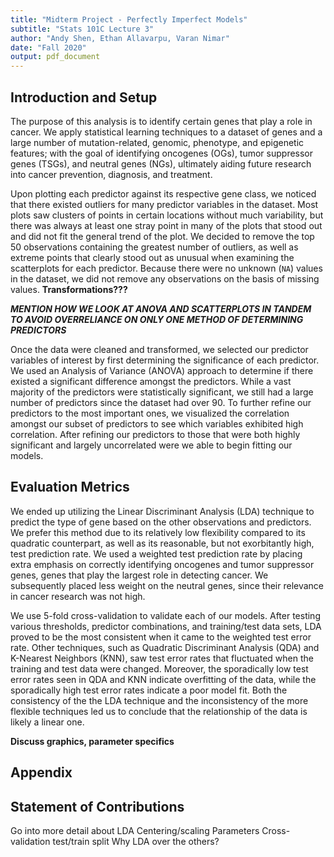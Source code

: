 ```yaml
---
title: "Midterm Project - Perfectly Imperfect Models"
subtitle: "Stats 101C Lecture 3"
author: "Andy Shen, Ethan Allavarpu, Varan Nimar"
date: "Fall 2020"
output: pdf_document
---
```


## Introduction and Setup

The purpose of this analysis is to identify certain genes that play a role in cancer. We apply statistical learning techniques to a dataset of genes and a large number of mutation-related, genomic, phenotype, and epigenetic features; with the goal of identifying oncogenes (OGs), tumor suppressor genes (TSGs), and neutral genes (NGs), ultimately aiding future research into cancer prevention, diagnosis, and treatment.\newline

Upon plotting each predictor against its respective gene class, we noticed that there existed outliers for many predictor variables in the dataset. Most plots saw clusters of points in certain locations without much variability, but there was always at least one stray point in many of the plots that stood out and did not fit the general trend of the plot. We decided to remove the top 50 observations containing the greatest number of outliers, as well as extreme points that clearly stood out as unusual when examining the scatterplots for each predictor. Because there were no unknown (`NA`) values in the dataset, we did not remove any observations on the basis of missing values. **Transformations???** \newline

***MENTION HOW WE LOOK AT ANOVA AND SCATTERPLOTS IN TANDEM TO AVOID OVERRELIANCE ON ONLY ONE METHOD OF DETERMINING PREDICTORS***

Once the data were cleaned and transformed, we selected our predictor variables of interest by first determining the significance of each predictor. We used an Analysis of Variance (ANOVA) approach to determine if there existed a significant difference amongst the predictors. While a vast majority of the predictors were statistically significant, we still had a large number of predictors since the dataset had over 90. To further refine our predictors to the most important ones, we visualized the correlation amongst our subset of predictors to see which variables exhibited high correlation. After refining our predictors to those that were both highly significant and largely uncorrelated were we able to begin fitting our models.\newline

## Evaluation Metrics

We ended up utilizing the Linear Discriminant Analysis (LDA) technique to predict the type of gene based on the other observations and predictors. We prefer this method due to its relatively low flexibility compared to its quadratic counterpart, as well as its reasonable, but not exorbitantly high, test prediction rate. We used a weighted test prediction rate by placing extra emphasis on correctly identifying oncogenes and tumor suppressor genes, genes that play the largest role in detecting cancer. We subsequently placed less weight on the neutral genes, since their relevance in cancer research was not high.\newline

We use 5-fold cross-validation to validate each of our models. After testing various thresholds, predictor combinations, and training/test data sets, LDA proved to be the most consistent when it came to the weighted test error rate. Other techniques, such as Quadratic Discriminant Analysis (QDA) and K-Nearest Neighbors (KNN), saw test error rates that fluctuated when the training and test data were changed. Moreover, the sporadically low test error rates seen in QDA and KNN indicate overfitting of the data, while the sporadically high test error rates indicate a poor model fit. Both the consistency of the the LDA technique and the inconsistency of the more flexible techniques led us to conclude that the relationship of the data is likely a linear one.\newline 

**Discuss graphics, parameter specifics**

## Appendix

## Statement of Contributions


Go into more detail about LDA
  Centering/scaling
  Parameters
  Cross-validation
  test/train split
  Why LDA over the others?

